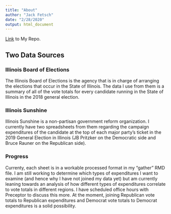 ```yaml
---
title: "About"
author: "Jack Fetsch"
date: "2/28/2020"
output: html_document
---
```


[Link](https://github.com/jackfetsch/milestone-3) to My Repo.

## Two Data Sources

### Illinois Board of Elections

The Illinois Board of Elections is the agency that is in charge of arranging the elections that occur in the State of Illinois. The data I use from them is a summary of all of the vote totals for every candidate running in the State of Illinois in the 2018 general election.

### Illinois Sunshine

Illinois Sunshine is a non-partisan government reform organization. I currently have two spreadsheets from them regarding the campaign expenditures of the candidate at the top of each major party's ticket in the 2019 General Election in Illinois (JB Pritzker on the Democratic side and Bruce Rauner on the Republican side). 

### Progress

Currenty, each sheet is in a workable processed format in my "gather" RMD file. I am still working to determine which types of expenditures I want to examine (and hence why I have not joined my data yet) but am currently leaning towards an analysis of how different types of expenditures correlate to vote totals in different regions. I have scheduled office hours with Preceptor to discuss this more. At the moment, joining Republican vote totals to Republican expenditures and Democrat vote totals to Democrat expenditures is a solid possibility. 